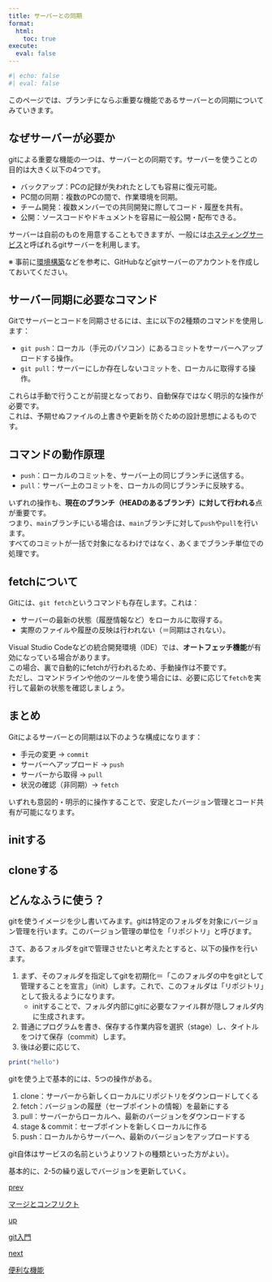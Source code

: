 ```yaml
---
title: サーバーとの同期
format:
  html:
    toc: true
execute: 
  eval: false
---
```


```r
#| echo: false
#| eval: false
```

このページでは、ブランチにならぶ重要な機能であるサーバーとの同期についてみていきます。

## なぜサーバーが必要か

gitによる重要な機能の一つは、サーバーとの同期です。サーバーを使うことの目的は大きく以下の4つです。

- バックアップ：PCの記録が失われたとしても容易に復元可能。
- PC間の同期：複数のPCの間で、作業環境を同期。
- チーム開発：複数メンバーでの共同開発に際してコード・履歴を共有。
- 公開：ソースコードやドキュメントを容易に一般公開・配布できる。

サーバーは自前のものを用意することもできますが、一般には[ホスティングサービス](concept.qmd)と呼ばれるgitサーバーを利用します。

※ 事前に[環境構築](setup.qmd)などを参考に、GitHubなどgitサーバーのアカウントを作成しておいてください。

## サーバー同期に必要なコマンド

Gitでサーバーとコードを同期させるには、主に以下の2種類のコマンドを使用します：

- `git push`：ローカル（手元のパソコン）にあるコミットをサーバーへアップロードする操作。
- `git pull`：サーバーにしか存在しないコミットを、ローカルに取得する操作。

これらは手動で行うことが前提となっており、自動保存ではなく明示的な操作が必要です。  
これは、予期せぬファイルの上書きや更新を防ぐための設計思想によるものです。

## コマンドの動作原理

- `push`：ローカルのコミットを、サーバー上の同じブランチに送信する。
- `pull`：サーバー上のコミットを、ローカルの同じブランチに反映する。

いずれの操作も、**現在のブランチ（HEADのあるブランチ）に対して行われる**点が重要です。  
つまり、`main`ブランチにいる場合は、`main`ブランチに対して`push`や`pull`を行います。  
すべてのコミットが一括で対象になるわけではなく、あくまでブランチ単位での処理です。

## fetchについて

Gitには、`git fetch`というコマンドも存在します。これは：

- サーバーの最新の状態（履歴情報など）をローカルに取得する。
- 実際のファイルや履歴の反映は行われない（＝同期はされない）。

Visual Studio Codeなどの統合開発環境（IDE）では、**オートフェッチ機能**が有効になっている場合があります。  
この場合、裏で自動的にfetchが行われるため、手動操作は不要です。  
ただし、コマンドラインや他のツールを使う場合には、必要に応じて`fetch`を実行して最新の状態を確認しましょう。

## まとめ

Gitによるサーバーとの同期は以下のような構成になります：

- 手元の変更 → `commit`
- サーバーへアップロード → `push`
- サーバーから取得 → `pull`
- 状況の確認（非同期）→ `fetch`

いずれも意図的・明示的に操作することで、安定したバージョン管理とコード共有が可能になります。


## initする

## cloneする



## どんなふうに使う？
gitを使うイメージを少し書いてみます。gitは特定のフォルダを対象にバージョン管理を行います。このバージョン管理の単位を「リポジトリ」と呼びます。

さて、あるフォルダをgitで管理させたいと考えたとすると、以下の操作を行います。

1. まず、そのフォルダを指定してgitを初期化＝「このフォルダの中をgitとして管理することを宣言」（init）します。これで、このフォルダは「リポジトリ」として扱えるようになります。
	- initすることで、フォルダ内部にgitに必要なファイル群が隠しフォルダ内に生成されます。
1. 普通にプログラムを書き、保存する作業内容を選択（stage）し、タイトルをつけて保存（commit）します。
1. 後は必要に応じて、

```r
print("hello")
```

gitを使う上で基本的には、5つの操作がある。

1. clone：サーバーから新しくローカルにリポジトリをダウンロードしてくる
1. fetch：バージョンの履歴（セーブポイントの情報）を最新にする
1. pull：サーバーからローカルへ、最新のバージョンをダウンロードする
1. stage & commit：セーブポイントを新しくローカルに作る
1. push：ローカルからサーバーへ、最新のバージョンをアップロードする



git自体はサービスの名前というよりソフトの種類といった方がよい）。

基本的に、2-5の繰り返しでバージョンを更新していく。



```{=html}
<div class="prev-next-link">
    <a class="prev-link" href="merge.html">
        <p class="prev-next-label">prev</p>
        <p>マージとコンフリクト</p>
    </a>
  <a class="up-link" href="../git.html">
        <p class="prev-next-label">up</p>
        <p>git入門</p>
    </a>
    <a class="next-link" href="useful.html">
        <p class="prev-next-label">next</p>
        <p>便利な機能</p>
    </a>
</div>
```